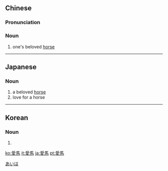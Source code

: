 {{also|爱马}}
==Chinese==
{{zh-forms|s=爱马}}

===Pronunciation===
{{zh-pron
|m=àimǎ
|cat=n
}}

===Noun===
{{zh-noun}}

# one's beloved [[horse]]

----

==Japanese==
{{ja-kanjitab|あい|ば|yomi=on}}

===Noun===
{{ja-noun|あいば}}
# a beloved [[horse]]
# love for a horse

[[Category:ja:Horses|あいは]]

----

==Korean==
{{ko-hanjatab|愛|馬}}

===Noun===
{{ko-noun|hj|rv=|hangeul=애마}}

# {{hanja form of|애마|one's beloved [[horse]]}}

[[ko:愛馬]]
[[it:愛馬]]
[[ja:愛馬]]
[[pt:愛馬]]